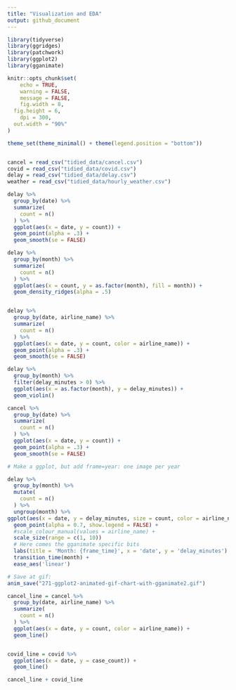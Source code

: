 ```yaml
---
title: "Visualization and EDA"
output: github_document
---
```


```r
library(tidyverse)
library(ggridges)
library(patchwork)
library(ggplot2)
library(gganimate)

knitr::opts_chunk$set(
	echo = TRUE,
	warning = FALSE,
	message = FALSE,
	fig.width = 8, 
  fig.height = 6,
	dpi = 300,
  out.width = "90%"
)

theme_set(theme_minimal() + theme(legend.position = "bottom"))


cancel = read_csv("tidied_data/cancel.csv")
covid = read_csv("tidied_data/covid.csv")
delay = read_csv("tidied_data/delay.csv")
weather = read_csv("tidied_data/hourly_weather.csv")

```


```r
delay %>% 
  group_by(date) %>% 
  summarize(
    count = n()
  ) %>% 
  ggplot(aes(x = date, y = count)) +
  geom_point(alpha = .3) +
  geom_smooth(se = FALSE)

delay %>% 
  group_by(month) %>% 
  summarize(
    count = n()
  ) %>% 
  ggplot(aes(x = count, y = as.factor(month), fill = month)) +
  geom_density_ridges(alpha = .5)


delay %>% 
  group_by(date, airline_name) %>% 
  summarize(
    count = n()
  ) %>% 
  ggplot(aes(x = date, y = count, color = airline_name)) +
  geom_point(alpha = .3) +
  geom_smooth(se = FALSE)

delay %>% 
  group_by(month) %>% 
  filter(delay_minutes > 0) %>% 
  ggplot(aes(x = as.factor(month), y = delay_minutes)) +
  geom_violin()

cancel %>% 
  group_by(date) %>% 
  summarize(
    count = n()
  ) %>% 
  ggplot(aes(x = date, y = count)) +
  geom_point(alpha = .3) +
  geom_smooth(se = FALSE)


```

```r

# Make a ggplot, but add frame=year: one image per year

delay %>% 
  group_by(month) %>% 
  mutate(
    count = n()
  ) %>% 
  ungroup(month) %>% 
ggplot(aes(x = date, y = delay_minutes, size = count, color = airline_name)) +
  geom_point(alpha = 0.7, show.legend = FALSE) +
  #scale_colour_manual(values = airline_name) +
  scale_size(range = c(1, 10)) 
  # Here comes the gganimate specific bits
  labs(title = 'Month: {frame_time}', x = 'date', y = 'delay_minutes') +
  transition_time(month) +
  ease_aes('linear')

# Save at gif:
anim_save("271-ggplot2-animated-gif-chart-with-gganimate2.gif")
```



```r
cancel_line = cancel %>% 
  group_by(date, airline_name) %>% 
  summarize(
    count = n()
  ) %>% 
  ggplot(aes(x = date, y = count, color = airline_name)) +
  geom_line()


covid_line = covid %>% 
  ggplot(aes(x = date, y = case_count)) +
  geom_line()

cancel_line + covid_line

```



